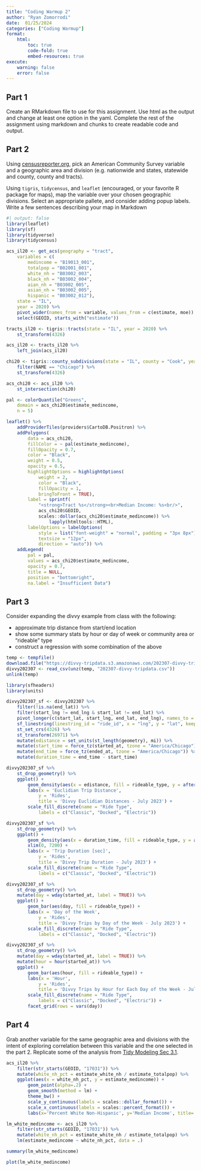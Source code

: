 ```yaml
---
title: "Coding Warmup 2"
author: "Ryan Zomorrodi"
date:  01/25/2024
categories: ["Coding Warmup"]
format: 
    html:
        toc: true
        code-fold: true
        embed-resources: true
execute:
    warning: false
    error: false
---
```


## Part 1
Create an RMarkdown file to use for this assignment. Use html as the output and change at least one option in the yaml. Complete the rest of the assignment using markdown and chunks to create readable code and output.

## Part 2
Using [censusreporter.org](https://censusreporter.org/), pick an American Community Survey variable and a geographic area and division (e.g. nationwide and states, statewide and county, county and tracts).

Using `tigris`, `tidycensus`, and `leaflet` (encouraged, or your favorite R package for maps), map the variable over your chosen geographic divisions. Select an appropriate pallete, and consider adding popup labels. Write a few sentences describing your map in Markdown
``` r
#| output: false
library(leaflet)
library(sf)
library(tidyverse)
library(tidycensus)

acs_il20 <- get_acs(geography = "tract", 
    variables = c(
        medincome = "B19013_001",
        totalpop = "B02001_001",
        white_nh = "B03002_003",
        black_nh = "B03002_004",
        aian_nh = "B03002_005",
        asian_nh = "B03002_005",
        hispanic = "B03002_012"),
    state = "IL", 
    year = 2020) %>%
    pivot_wider(names_from = variable, values_from = c(estimate, moe)) %>%
    select(GEOID, starts_with("estimate"))

tracts_il20 <- tigris::tracts(state = "IL", year = 2020) %>% 
    st_transform(4326)

acs_il20 <- tracts_il20 %>%
    left_join(acs_il20)

chi20 <- tigris::county_subdivisions(state = "IL", county = "Cook", year = 2020) %>%
    filter(NAME == "Chicago") %>% 
    st_transform(4326)

acs_chi20 <- acs_il20 %>%
    st_intersection(chi20)
```

``` r
pal <- colorQuantile("Greens", 
    domain = acs_chi20$estimate_medincome,
    n = 5)

leaflet() %>%
    addProviderTiles(providers$CartoDB.Positron) %>% 
    addPolygons(
        data = acs_chi20,
        fillColor = ~ pal(estimate_medincome),
        fillOpacity = 0.7,
        color = "Black",
        weight = 0.5,
        opacity = 0.5,
        highlightOptions = highlightOptions(
            weight = 2,
            color = "Black",
            fillOpacity = 1,
            bringToFront = TRUE),
        label = sprintf(
            "<strong>Tract %s</strong><br>Median Income: %s<br/>",
            acs_chi20$GEOID,
            scales::dollar(acs_chi20$estimate_medincome)) %>% 
                lapply(htmltools::HTML),
        labelOptions = labelOptions(
            style = list("font-weight" = "normal", padding = "3px 8px"),
            textsize = "12px",
            direction = "auto")) %>%
    addLegend(
        pal = pal,
        values = acs_chi20$estimate_medincome,
        opacity = 0.7,
        title = NULL,
        position = "bottomright",
        na.label = "Insufficient Data")
```

## Part 3
Consider expanding the divvy example from class with the following:  

* approximate trip distance from start/end location  
* show some summary stats by hour or day of week or community area or “rideable” type  
* construct a regression with some combination of the above  

``` r
temp <- tempfile()
download.file("https://divvy-tripdata.s3.amazonaws.com/202307-divvy-tripdata.zip", temp)
divvy202307 <- read_csv(unz(temp, "202307-divvy-tripdata.csv"))
unlink(temp)
```

``` r
library(sfheaders)
library(units)

divvy202307_sf <- divvy202307 %>%
    filter(!is.na(end_lat)) %>%
    filter(start_lng != end_lng & start_lat != end_lat) %>%
    pivot_longer(c(start_lat, start_lng, end_lat, end_lng), names_to = c("Position", ".value"), names_pattern = "(.*)_(.*)") %>%
    sf_linestring(linestring_id = "ride_id", x = "lng", y = "lat", keep = TRUE) %>%
    st_set_crs(4326) %>%
    st_transform(26971) %>%
    mutate(edistance = set_units(st_length(geometry), mi)) %>%
    mutate(start_time = force_tz(started_at, tzone = "America/Chicago")) %>%
    mutate(end_time = force_tz(ended_at, tzone = "America/Chicago")) %>%
    mutate(duration_time = end_time - start_time)
```

``` r
divvy202307_sf %>%
    st_drop_geometry() %>%
    ggplot() + 
        geom_density(aes(x = edistance, fill = rideable_type, y = after_stat(count)), alpha = 0.5) + 
        labs(x = 'Euclidian Trip Distance',
            y = 'Rides',
            title = 'Divvy Euclidian Distances - July 2023') +
        scale_fill_discrete(name = "Ride Type",
            labels = c("Classic", "Docked", "Electric"))
```

``` r
divvy202307_sf %>%
    st_drop_geometry() %>%
    ggplot() + 
        geom_density(aes(x = duration_time, fill = rideable_type, y = after_stat(count)), alpha = 0.5) + 
        xlim(0, 7200) +
        labs(x = 'Trip Duration [sec]',
            y = 'Rides',
            title = 'Divvy Trip Duration - July 2023') +
        scale_fill_discrete(name = "Ride Type",
            labels = c("Classic", "Docked", "Electric"))
```

``` r
divvy202307_sf %>%
    st_drop_geometry() %>%
    mutate(day = wday(started_at, label = TRUE)) %>%
    ggplot() +
        geom_bar(aes(day, fill = rideable_type)) +
        labs(x = 'Day of the Week',
            y = 'Rides',
            title = 'Divvy Trips by Day of the Week - July 2023') +
        scale_fill_discrete(name = "Ride Type",
            labels = c("Classic", "Docked", "Electric"))
```

``` r
divvy202307_sf %>%
    st_drop_geometry() %>%
    mutate(day = wday(started_at, label = TRUE)) %>%
    mutate(hour = hour(started_at)) %>%
    ggplot() +
        geom_bar(aes(hour, fill = rideable_type)) +
        labs(x = 'Hour',
            y = 'Rides',
            title = 'Divvy Trips by Hour for Each Day of the Week - July 2023') +
        scale_fill_discrete(name = "Ride Type",
            labels = c("Classic", "Docked", "Electric")) +
        facet_grid(rows = vars(day))
```

## Part 4  
Grab another variable for the same geographic area and divisions with the intent of exploring correlation between this variable and the one selected in the part 2. Replicate some of the analysis from [Tidy Modeling Sec 3.1](https://www.tmwr.org/base-r.html#an-example).

``` r
acs_il20 %>%
    filter(str_starts(GEOID, "17031")) %>%
    mutate(white_nh_pct = estimate_white_nh / estimate_totalpop) %>%
    ggplot(aes(x = white_nh_pct, y = estimate_medincome)) +
        geom_point(alpha=.2) +
        geom_smooth(method = lm) +
        theme_bw() +
        scale_y_continuous(labels = scales::dollar_format()) +
        scale_x_continuous(labels = scales::percent_format()) +
        labs(x='Percent White Non-Hispanic', y='Median Income', title='Median Income and Percent White Non-Hispanic by Census Tract \nin Cook County')
```

``` r
lm_white_medincome <- acs_il20 %>%
    filter(str_starts(GEOID, "17031")) %>%
    mutate(white_nh_pct = estimate_white_nh / estimate_totalpop) %>%
    lm(estimate_medincome ~ white_nh_pct, data = .)

summary(lm_white_medincome)
```

``` r
plot(lm_white_medincome)
```